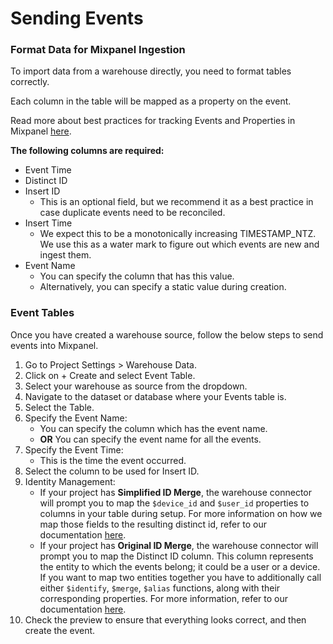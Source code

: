 # Sending Events 

### Format Data for Mixpanel Ingestion

To import data from a warehouse directly, you need to format tables correctly.

Each column in the table will be mapped as a property on the event. 

Read more about best practices for tracking Events and Properties in Mixpanel [here](https://docs.mixpanel.com/docs/tracking/how-tos/events-and-properties).

**The following columns are required:** 

- Event Time
- Distinct ID
- Insert ID
    - This is an optional field, but we recommend it as a best practice in case duplicate events need to be reconciled.
- Insert Time
    - We expect this to be a monotonically increasing TIMESTAMP_NTZ. We use this as a water mark to figure out which events are new and ingest them.
- Event Name
    - You can specify the column that has this value.
    - Alternatively, you can specify a static value during creation.

### Event Tables

Once you have created a warehouse source, follow the below steps to send events into Mixpanel.
1. Go to Project Settings > Warehouse Data.
2. Click on + Create and select Event Table.
3. Select your warehouse as source from the dropdown.
4. Navigate to the dataset or database where your Events table is.
5. Select the Table.
6. Specify the Event Name:
    - You can specify the column which has the event name.
    - **OR** You can specify the event name for all the events.
7. Specify the Event Time:
    - This is the time the event occurred.
8. Select the column to be used for Insert ID.
9. Identity Management:
    - If your project has **Simplified ID Merge**, the warehouse connector will prompt you to map the `$device_id` and `$user_id` properties to columns in your table during setup. For more information on how we map those fields to the resulting distinct id, refer to our documentation [here](https://docs.mixpanel.com/docs/tracking/how-tos/identifying-users#usage).
    - If your project has **Original ID Merge**, the warehouse connector will prompt you to map the Distinct ID column. This column represents the entity to which the events belong; it could be a user or a device. If you want to map two entities together you have to additionally call either `$identify`, `$merge`, `$alias` functions, along with their corresponding properties. For more information, refer to our documentation [here](https://docs.mixpanel.com/docs/tracking/how-tos/identifying-users#how-does-the-simplified-api-differ-from-the-original-api). 
10. Check the preview to ensure that everything looks correct, and then create the event.
